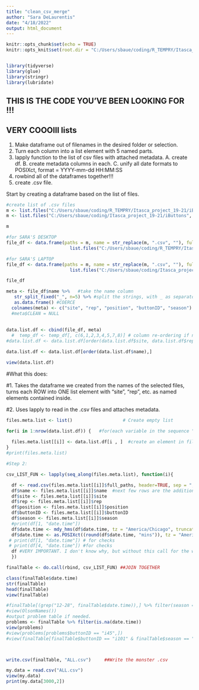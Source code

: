 ```yaml
---
title: "clean_csv_merge"
author: "Sara DeLaurentis"
date: "4/18/2022"
output: html_document
---
```


```r
knitr::opts_chunk$set(echo = TRUE)
knitr::opts_knit$set(root.dir = "C:/Users/sbaue/coding/R_TEMPRY/Itasca_project_19-21")


library(tidyverse)
library(glue)
library(stringr)
library(lubridate)

```


## THIS IS THE CODE YOU'VE BEEN LOOKING FOR !!! ##
## VERY COOOlll lists ##

1. Make dataframe out of filenames in the desired folder or selection.
2. Turn each column into a list element with 5 named parts.
3. lapply function to the list of csv files with attached metadata.
    A. create df.
    B. create metadata columns in each.
    C. unify all date formats to POSIXct, format = YYYY-mm-dd HH:MM:SS
4. rowbind all of the dataframes together!!!
5. create .csv file.

Start by creating a dataframe based on the list of files.


```r

#create list of .csv files
m <- list.files("C:/Users/sbaue/coding/R_TEMPRY/Itasca_project_19-21/iButtons", pattern = "*.csv")
m <- list.files("C:/Users/sbaue/coding/Itasca_project_19-21/iButtons", pattern = "*.csv")

m

#for SARA'S DESKTOP
file_df <- data.frame(paths = m, name = str_replace(m, ".csv", ""), full_paths =
                        list.files("C:/Users/sbaue/coding/R_TEMPRY/Itasca_project_19-21/iButtons", pattern = "*.csv", full.names = TRUE))

#for SARA'S LAPTOP
file_df <- data.frame(paths = m, name = str_replace(m, ".csv", ""), full_paths =
                        list.files("C:/Users/sbaue/coding/Itasca_project_19-21/iButtons", pattern = "*.csv", full.names = TRUE))

file_df

meta <- file_df$name %>%   #take the name column 
   str_split_fixed("_", n=5) %>% #split the strings, with _ as separator.
   as.data.frame() #COERCE
  colnames(meta) <- c("site", "rep", "position", "buttonID", "season") #
  #meta$CLEAN = NULL 
  
  
data.list.df <- cbind(file_df, meta)
  #  temp_df <- temp_df[, c(6,1,2,3,4,5,7,8)] # column re-ordering if necessary
#data.list.df <- data.list.df[order(data.list.df$site, data.list.df$rep, data.list.df$position, data.list.df$season), ] #for checking stuff

data.list.df <- data.list.df[order(data.list.df$name),]

view(data.list.df)

```


#What this does:

#1. Takes the dataframe we created from the names of the selected files, turns each ROW into ONE list element with "site", "rep", etc. as named elements contained inside.

#2. Uses lapply to read in the .csv files and attaches metadata.


```r

files.meta.list <- list()                   # Create empty list

for(i in 1:nrow(data.list.df)) {   #for(each variable in the sequence "1 through the number of rows in data.list.df"):
                          
  files.meta.list[[i]] <- data.list.df[i , ]  #create an element in files.meta.list from each row found in data.list.df
}
#print(files.meta.list)

#Step 2: 

csv_LIST_FUN <- lapply(seq_along(files.meta.list), function(i){   

  df <- read.csv(files.meta.list[[i]]$full_paths, header=TRUE, sep = ",") #create "df" by reading the .csv given by full_paths.
  df$name <- files.meta.list[[i]]$name  #next few rows are the addition of metadata columns based on the named element in the list.
  df$site <- files.meta.list[[i]]$site     
  df$rep <- files.meta.list[[i]]$rep
  df$position <- files.meta.list[[i]]$position
  df$buttonID <- files.meta.list[[i]]$buttonID
  df$season <- files.meta.list[[i]]$season
  #print(df[1, "date.time"])
  df$date.time <- mdy_hms(df$date.time, tz = "America/Chicago", truncated = 3) #Get R to recognize your current date format
  df$date.time <- as.POSIXct((round(df$date.time, "mins")), tz = "America/Chicago") #Round off the seconds (turns into POSIXlt), re-convert to POSIXct.
 # print(df[1, "date.time"]) # for checks
 # print(df[4, "date.time"]) #for checks
  df #VERY IMPORTANT. I don't know why, but without this call for the whole dataframe, you get left with just the last column you created.
  })

finalTable <- do.call(rbind, csv_LIST_FUN) ##JOIN TOGETHER

class(finalTable$date.time)
str(finalTable)
head(finalTable)
view(finalTable)

#finalTable[(grep("12-28", finalTable$date.time)),] %>% filter(season == "2021")
#view(OlsonNames())
#output problem table if needed.
problems <- finalTable %>% filter(is.na(date.time))
view(problems)
#view(problems[problems$buttonID == "i45",])
#view(finalTable[finalTable$buttonID == "i101" & finalTable$season == "2021",])



write.csv(finalTable, "ALL.csv")     ##Write the monster .csv

my.data = read.csv("ALL.csv")
view(my.data)
print(my.data[3000,2]) 

```
